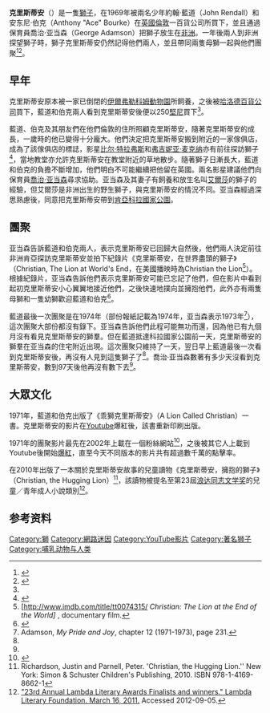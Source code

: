 '''克里斯蒂安'''（'''{{lang-en|Christian}}'''）是一隻[[獅子|獅子]]，在1969年被兩名少年約翰·藍道（John Rendall）和安东尼·伯克（Anthony "Ace" Bourke）在[[英國|英國]][[倫敦|倫敦]]一百貨公司所買下，並且通過保育員喬治·亚当森（George Adamson）把獅子放生在[[非洲|非洲]]。一年後兩人到非洲探望獅子時，獅子克里斯蒂安仍然記得他們兩人，並且帶同兩隻母獅一起與他們團聚<ref name="daily">{{cite news| title = Christian, the lion who lived in my London living room| publisher = ''The Daily Mail''| author = Victoria Moore| url = http://www.dailymail.co.uk/femail/article-452820/Christian-lion-lived-London-living-room.html| accessdate = 2008-12-05| date = 2007-05-04| archive-date = 2020-11-09| archive-url = https://web.archive.org/web/20201109033749/https://www.dailymail.co.uk/femail/article-452820/Christian-lion-lived-London-living-room.html| dead-url = no}}</ref><ref>{{cite web |url=http://www.youtube.com/watch?v=cvCjyWp3rEk |title=Christian the lion - Full ending |publisher=YouTube |date=2008-07-28 |accessdate=2012-10-28 |archive-date=2020-11-21 |archive-url=https://web.archive.org/web/20201121121754/http://www.youtube.com/watch?v=cvCjyWp3rEk |dead-url=no }}</ref>。

==早年==
克里斯蒂安原本被一家已倒閉的[[伊爾弗勒科姆|伊爾弗勒科姆]][[動物園|動物園]]所飼養，之後被[[哈洛德百貨公司|哈洛德百貨公司]]買下，藍道和伯克兩人看到克里斯蒂安後便以250[[堅尼_(英國貨幣)|堅尼]]買下<ref name="daily"/>。

藍道、伯克及其朋友們在他們倫敦的住所照顧克里斯蒂安，隨著克里斯蒂安的成長，一歲時的他已變得十分龐大。他們決定把克里斯蒂安搬到附近的一家傢俱店，成為了該傢俱店的標誌，影星[[比尔·特拉弗斯|比尔·特拉弗斯]]和[[弗吉妮亚·麦克纳|弗吉妮亚·麦克纳]]亦有前往探訪獅子<ref>{{cite web |url=http://www.truthorfiction.com/rumors/c/christian-the-lion.htm#.U4nHJ_mSwrU |title=The Amazing and Touching Story of Christian The Lion |publisher=truthorfiction.com |date= |accessdate=2014-05-31 |archive-date=2015-03-17 |archive-url=https://web.archive.org/web/20150317031041/http://truthorfiction.com/rumors/c/christian-the-lion.htm#.U4nHJ_mSwrU |dead-url=no }}</ref>，當地教堂亦允許克里斯蒂安在教堂附近的草地散步。隨著獅子日漸長大，藍道和伯克的負擔不斷增加，他們明白不可能繼續把他留在英國。兩名影星建議他們向保育員[[喬治·亚当森|喬治·亚当森]]尋求協助。亚当森及其妻子有飼養和放生名叫[[艾爾莎_(獅子)|艾爾莎]]的獅子的經驗，但艾爾莎是非洲出生的野生獅子，與克里斯蒂安的情況不同。亚当森經過深思熟慮後，同意把克里斯蒂安帶到[[肯亞|肯亞]][[科拉國家公園|科拉國家公園]]。

==團聚==
亚当森告訴藍道和伯克兩人，表示克里斯蒂安已回歸大自然後，他們兩人決定前往非洲肯亞探訪克里斯蒂安並拍下紀錄片《克里斯蒂安，在世界盡頭的獅子》（Christian, The Lion at World's End，在美國播映時為Christian the Lion<ref name="EotW documentary">[http://www.imdb.com/title/tt0074315/ ''Christian: The Lion at the End of the World] {{Wayback|url=http://www.imdb.com/title/tt0074315/ |date=20190613115244 }}'', documentary film.</ref>）。根據紀錄片，亚当森告訴他們表示克里斯蒂安可能已忘記了他們，但在影片中看到起初克里斯蒂安小心翼翼地接近他們，之後快速地撲向並擁抱他們，此外亦有兩隻母獅和一隻幼獅歡迎藍道和伯克<ref>{{cite web|url=http://www.youtube.com/watch?v=cvCjyWp3rEk&fmt=18|title=Christian the lion - Full ending|accessdate=2008-12-26|author=Born Free Foundation|date=2008-07-28|archive-date=2016-04-21|archive-url=https://web.archive.org/web/20160421092826/https://www.youtube.com/watch?v=cvCjyWp3rEk&fmt=18|dead-url=no}}</ref>。

藍道最後一次團聚是在1974年（部份報紙記載為1974年，亚当森表示1973年<ref name="My Pride and Joy 231">Adamson, ''My Pride and Joy'', chapter 12 (1971-1973), page 231.</ref>），這次團聚大部份都沒有錄下。亚当森告訴他們此程可能無功而還，因為他已有九個月沒有看見克里斯蒂安的獅羣。但在藍道抵達科拉國家公園前一天，克里斯蒂安的獅羣在亚当森的住宅附近出現。這次團聚只維持了一天，翌日早上藍道最後一次看到克里斯蒂安後，再沒有人見到這隻獅子了<ref name="daily"/>。喬治·亚当森數著有多少天沒看到克里斯蒂安，數到97天後他再沒有數下去<ref name="My Pride and Joy 231"/>。

==大眾文化==
1971年，藍道和伯克出版了《乖獅克里斯蒂安》（A Lion Called Christian）一書。克里斯蒂安的影片在[[Youtube|Youtube]]爆紅後，該書重新印刷出版。

1971年的團聚影片最先在2002年上載在一個粉絲網站<ref>{{cite web | url = http://www.kimbawlion.com/christian.htm | title = Christian the Lion - A True Story | accessdate = 2009-11-30 | archive-date = 2019-08-02 | archive-url = https://web.archive.org/web/20190802032920/http://www.kimbawlion.com/christian.htm | dead-url = no }}</ref>，之後被其它人上載到Youtube後開始[[病毒視訊|爆紅]]，直至今天不同版本的影片共有超過數千萬的點擊率。

在2010年出版了一本關於克里斯蒂安故事的兒童讀物《克里斯蒂安，擁抱的獅子》（Christian, the Hugging Lion）<ref>Richardson, Justin and Parnell, Peter. 'Christian, the Hugging Lion.'' New York: Simon & Schuster Children's Publishing, 2010.  ISBN 978-1-4169-8662-1</ref>，該讀物被提名至第23屆[[浪达同志文学奖|浪达同志文学奖]]的兒童／青年成人小說類別<ref>[http://www.lambdaliterary.org/23rd-annual-lambda-literary-award-finalists-and-winners// "23rd Annual Lambda Literary Awards Finalists and winners." Lambda Literary Foundation. March 16, 2011.] {{Wayback|url=http://www.lambdaliterary.org/23rd-annual-lambda-literary-award-finalists-and-winners// |date=20200220021430 }} Accessed 2012-09-05.</ref>。

==参考资料==
{{reflist}}

[[Category:獅|Category:獅]]
[[Category:網路迷因|Category:網路迷因]]
[[Category:YouTube影片|Category:YouTube影片]]
[[Category:著名狮子|Category:著名狮子]]
[[Category:哺乳动物与人类|Category:哺乳动物与人类]]